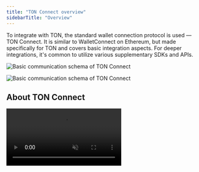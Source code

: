 ```yaml
---
title: "TON Connect overview"
sidebarTitle: "Overview"
---
```


To integrate with TON, the standard wallet connection protocol is used — TON Connect. It is similar to WalletConnect on Ethereum, but made specifically for TON and covers basic integration aspects. For deeper integrations, it's common to utilize various supplementary SDKs and APIs.

<img
  className="block dark:hidden"
  src="/resources/images/ton-connect/basic-schema.svg"
  alt="Basic communication schema of TON Connect"
/>

<img
  className="hidden dark:block"
  src="/resources/images/ton-connect/basic-schema-dark.svg"
  alt="Basic communication schema of TON Connect"
/>

## About TON Connect

<video autoPlay muted loop className="w-full rounded-xl" src="/resources/videos/TonConnect.mp4">
  Your browser does not support the \<video> tag.
</video>

TON Connect enables secure communication between wallets and decentralized applications, allowing users to authorize transactions while maintaining control of their private keys.

Currently, TON Connect supports over 30 wallets and connects to hundreds of major applications across the TON ecosystem. As the mandatory connection protocol for all Telegram Mini Apps, it serves as the gateway to TON's entire ecosystem of applications and services.

Think of it as the essential infrastructure that your institutional clients will need to access any TON-based services — from DeFi protocols to gaming applications to payment systems.

For technical architecture details: [TON Connect protocol specification on GitHub](https://github.com/ton-blockchain/ton-connect).

## Are you building a web3 app?

Explore the demo apps made with React.

<Columns cols={2}>
  <Card
    title="Demo TON dApp with React"
    icon="link"
    href="https://ton-connect.github.io/demo-dapp-with-react-ui/"
    arrow="true"
  />
  <Card
    title="Demo TON dApp GitHub repository"
    icon="github"
    arrow="true"
    href="https://github.com/ton-connect/demo-dapp-with-react-ui"
  />
</Columns>

Proceed with integration and usage recipes.

<Columns cols={2}>
  <Card
    icon="flask"
    title="How to integrate a dApp with TON"
    href="/guidebook/dapp"
  />
  <Card
    icon="wrench"
    title="Common usage examples"
    href="/guidebook/dapp#usage"
  />
</Columns>

Skim the related reference pages.

<Columns cols={2}>
  <Card
    title="App manifest"
    icon="book"
    href="/ecosystem/ton-connect/manifest#app-manifest">
  </Card>
  <Card
    title="AppKit overview"
    icon="book"
    href="/ecosystem/ton-connect/appkit">
  </Card>
</Columns>

## Are you building a web3 wallet?

Follow the step-by-step guide.

<Card
  icon="flask"
  title="How to make a wallet on TON"
  href="/guidebook/wallet">
</Card>

Or skim the related reference pages.

<Columns cols={2}>
  <Card
    title="Wallet manifest"
    icon="book"
    href="/ecosystem/ton-connect/manifest#wallet-manifest">
  </Card>
  <Card
    title="WalletKit reference"
    icon="book"
    href="/ecosystem/ton-connect/walletkit">
  </Card>
</Columns>

For more, see the TON Connect articles from Google Docs.

<Columns cols={3}>
  <Card
    title="QA Guide"
    icon="book"
    href="/integrate/ported/qa-guide">
  </Card>
  <Card
    title="Native or web wallets"
    icon="book"
    href="/integrate/ported/native-web">
  </Card>
  <Card
    title="In-app or browser extension wallets"
    icon="book"
    href="/integrate/ported/browser-extension">
  </Card>
</Columns>

## Complete integration recipes

Comprehensive guides that walk you through complete integration scenarios, covering everything from initial setup to production deployment. Each recipe includes code examples, best practices, and troubleshooting tips.

<Columns cols={1}>
  <Card
    icon="flask"
    title="How to integrate TON into a Centralized Exchange (CEX)"
    href="/guidebook/cex"
  />
</Columns>

## Curated guides and tutorials from the community

Tutorials and guides created by the TON community to help developers integrate TON into their applications. They provide practical, real-world examples and alternative approaches to common integration challenges.

<Columns cols={1}>
  <Card
    icon="scroll"
    title="Index of curated community tutorials"
    href="/guidebook/more"
  />
</Columns>

## Join the community

If you have questions about integrating TON into your project, need help troubleshooting issues, or want to discuss best practices with other developers, join our community channels.

<Columns cols={2}>
  <Card
    icon="telegram"
    title="Telegram folder with many developer chats"
    arrow="true"
    href="https://t.me/addlist/1r5Vcb8eljk5Yzcy"
  />
  <Card
    icon="person"
    title="List of skilled professionals and agencies"
    arrow="true"
    href="https://ton.org/en/talents"
  />
</Columns>

## See also

- [Technical specification of the TON Connect protocol (GitHub)](https://github.com/ton-blockchain/ton-connect)
- [Official list of wallets that support TON Connect (GitHub)](https://github.com/ton-blockchain/wallets-list)
- [HTTP bridge for TON Connect](https://github.com/ton-connect/bridge)
